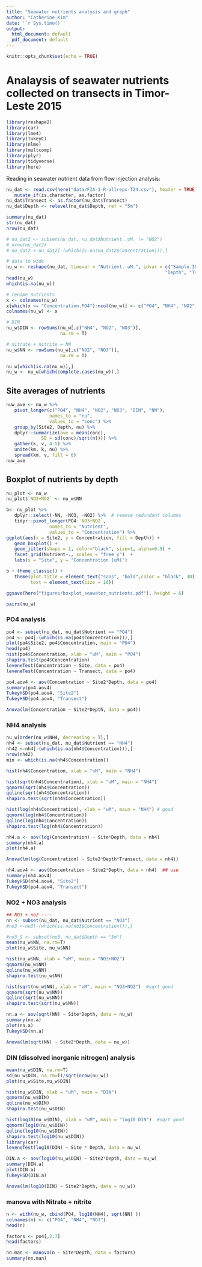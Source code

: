 ```yaml
---
title: "Seawater nutrients analysis and graph"
author: "Catherine Kim"
date: '`r Sys.time()`'
output:
  html_document: default
  pdf_document: default
---
```


```r
knitr::opts_chunk$set(echo = TRUE)
```

# Analaysis of seawater nutrients collected on transects in Timor-Leste 2015

```r
library(reshape2)
library(car)
library(lme4)
library(TukeyC)
library(nlme)
library(multcomp)
library(plyr)
library(tidyverse)
library(here)
```

Reading in seawater nutrient data from flow injection analysis:

```r
nu_dat <- read.csv(here("data/FIA-1-R-allreps-T24.csv"), header = TRUE) %>% 
   mutate_if(is.character, as.factor)
nu_dat$Transect <- as.factor(nu_dat$Transect)  
nu_dat$Depth <- relevel(nu_dat$Depth, ref = "5m")

summary(nu_dat)
str(nu_dat)
nrow(nu_dat)

# nu_dat2 <- subset(nu_dat, nu_dat$Nutrient..uM. != "NO2")
# nrow(nu_dat2)
# nu_dat2 <-nu_dat2[-(which(is.na(nu_dat2$Concentration))),]
```

```r
# data to wide
nu_w <- reshape(nu_dat, timevar = "Nutrient..uM.", idvar = c("Sample.ID", "Site2", "Site",
                                                           "Depth", "Transect", "Rep", "Location"), direction = "wide")
head(nu_w)
which(is.na(nu_w))

# rename nutrients
x <- colnames(nu_w)
x[which(x == "Concentration.PO4"):ncol(nu_w)] <- c("PO4", "NH4", "NO2", "NO3")
colnames(nu_w) <- x

# DIN
nu_w$DIN <- rowSums(nu_w[,c("NH4", "NO2", "NO3")],
                    na.rm = T)

# nitrate + nitrite = NN
nu_w$NN <- rowSums(nu_w[,c("NO2", "NO3")],
                    na.rm = T)

nu_w[which(is.na(nu_w)),]
nu_w <- nu_w[which(complete.cases(nu_w)),]
```

## Site averages of nutrients

```r
nuw_ave <- nu_w %>% 
   pivot_longer(c("PO4", "NH4", "NO2", "NO3", "DIN", "NN"), 
                names_to = "nu", 
                values_to = "conc") %>% 
   group_by(Site2, Depth, nu) %>% 
   dplyr::summarize(ave = mean(conc),
             SE = sd(conc)/sqrt(n())) %>%
   gather(k, v, 4:5) %>% 
   unite(km, k, nu) %>% 
   spread(km, v, fill = 0)
nuw_ave
```

## Boxplot of nutrients by depth

```r
nu_plot <- nu_w
nu_plot$`NO3+NO2` <- nu_w$NN

b<- nu_plot %>% 
   dplyr::select(-NN, -NO3, -NO2) %>%  # remove redundant columns 
   tidyr::pivot_longer(PO4:`NO3+NO2`,
                names_to = "Nutrient",
                values_to = "Concentration") %>% 
ggplot(aes(x = Site2, y = Concentration, fill = Depth)) + 
   geom_boxplot() + 
   geom_jitter(shape = 1, color="black", size=1, alpha=0.9) +
   facet_grid(Nutrient~., scales = "free_y")  +
   labs(x = "Site", y = "Concentration [uM]")

b + theme_classic() +
   theme(plot.title = element_text("sans", "bold",color = "black", 30),
         text = element_text(size = 16))

ggsave(here("figures/boxplot_seawater_nutrients.pdf"), height = 6)
```

```r
pairs(nu_w)
```

### PO4 analysis

```r
po4 <- subset(nu_dat, nu_dat$Nutrient == "PO4")
po4 <- po4[-(which(is.na(po4$Concentration))),]
plot(po4$Site2, po4$Concentration, main = "PO4")
head(po4)
hist(po4$Concentration, xlab = "uM", main = "PO4")
shapiro.test(po4$Concentration)
leveneTest(Concentration ~ Site, data = po4)
leveneTest(Concentration ~ Transect, data = po4)
```

```r
po4.aov4 <- aov(Concentration ~ Site2*Depth, data = po4)  
summary(po4.aov4)
TukeyHSD(po4.aov4, "Site2")
TukeyHSD(po4.aov4, "Transect")

Anova(lm(Concentration ~ Site2*Depth, data = po4))
```

### NH4 analysis

```r
nu_w[order(nu_w$NH4, decreasing = T),]
nh4 <- subset(nu_dat, nu_dat$Nutrient == "NH4")
nh42 <-nh4[-(which(is.na(nh4$Concentration))),]
nrow(nh42)
min <- which(is.na(nh4$Concentration))

hist(nh4$Concentration, xlab = "uM", main = "NH4")

hist(sqrt(nh4$Concentration), xlab = "uM", main = "NH4")
qqnorm(sqrt(nh4$Concentration))
qqline(sqrt(nh4$Concentration))
shapiro.test(sqrt(nh4$Concentration))

hist(log(nh4$Concentration), xlab = "uM", main = "NH4") # good
qqnorm(log(nh4$Concentration))
qqline(log(nh4$Concentration))
shapiro.test(log(nh4$Concentration))
```

```r
nh4.a <- aov(log(Concentration) ~ Site*Depth, data = nh4)
summary(nh4.a)
plot(nh4.a)

Anova(lm(log(Concentration) ~ Site2*Depth*Transect, data = nh4))

nh4.aov4 <- aov(Concentration ~ Site2*Depth, data = nh4)  ## use
summary(nh4.aov4)
TukeyHSD(nh4.aov4, "Site2")
TukeyHSD(po4.aov4, "Transect")
```

### NO2 + NO3 analysis

```r
## NO3 + no2 ----
nn <- subset(nu_dat, nu_dat$Nutrient == "NO3")
#no3 <-no3[-(which(is.na(no3$Concentration))),]

#no3_S <- subset(no3, nu_dat$Depth == "5m")
mean(nu_w$NN, na.rm=T)
plot(nu_w$Site, nu_w$NN)

hist(nu_w$NN, xlab = "uM", main = "NO3+NO2")
qqnorm(nu_w$NN)
qqline(nu_w$NN)
shapiro.test(nu_w$NN)

hist(sqrt(nu_w$NN), xlab = "uM", main = "NO3+NO2")  #sqrt good
qqnorm(sqrt(nu_w$NN))
qqline(sqrt(nu_w$NN))
shapiro.test(sqrt(nu_w$NN))

nn.a <- aov(sqrt(NN) ~ Site*Depth, data = nu_w)
summary(nn.a)
plot(nn.a)
TukeyHSD(nn.a)

Anova(lm(sqrt(NN) ~ Site2*Depth, data = nu_w))
```

### DIN (dissolved inorganic nitrogen) analysis

```r
mean(nu_w$DIN, na.rm=T)
sd(nu_w$DIN, na.rm=T)/sqrt(nrow(nu_w))
plot(nu_w$Site,nu_w$DIN)

hist(nu_w$DIN, xlab = "uM", main = "DIN")
qqnorm(nu_w$DIN)
qqline(nu_w$DIN)
shapiro.test(nu_w$DIN)

hist(log10(nu_w$DIN), xlab = "uM", main = "log10 DIN")  #sqrt good
qqnorm(log10(nu_w$DIN))
qqline(log10(nu_w$DIN))
shapiro.test(log10(nu_w$DIN))
library(car)
leveneTest(log10(DIN) ~ Site * Depth, data = nu_w)
```

```r
DIN.a <- aov(log10(nu_w$DIN) ~ Site2*Depth, data = nu_w)
summary(DIN.a)
plot(DIN.a)
TukeyHSD(DIN.a)

Anova(lm(log10(DIN) ~ Site2*Depth, data = nu_w))
```

### manova with Nitrate + nitrite

```r
n <- with(nu_w, cbind(PO4, log10(NH4), sqrt(NN) ))
colnames(n) <- c("PO4", "NH4", "NO3")
head(n)

factors <- po4[,2:7]
head(factors)

nn.man <- manova(n ~ Site*Depth, data = factors)
summary(nn.man)
```
